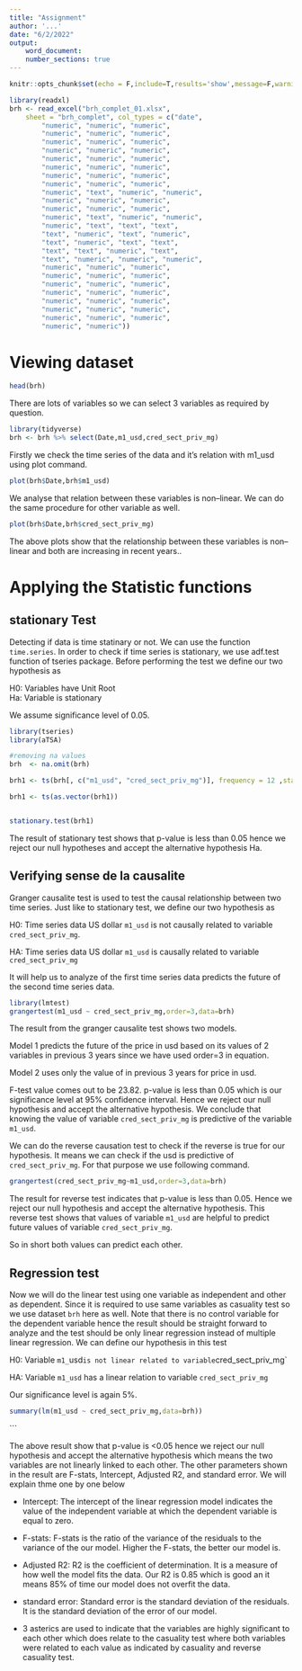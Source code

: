 ```yaml
---
title: "Assignment"
author: '...'
date: "6/2/2022"
output: 
    word_document:
    number_sections: true
---
```


```r
knitr::opts_chunk$set(echo = F,include=T,results='show',message=F,warning=FALSE)
```





```r
library(readxl)
brh <- read_excel("brh_complet_01.xlsx", 
    sheet = "brh_complet", col_types = c("date", 
        "numeric", "numeric", "numeric", 
        "numeric", "numeric", "numeric", 
        "numeric", "numeric", "numeric", 
        "numeric", "numeric", "numeric", 
        "numeric", "numeric", "numeric", 
        "numeric", "numeric", "numeric", 
        "numeric", "numeric", "numeric", 
        "numeric", "numeric", "numeric", 
        "numeric", "text", "numeric", "numeric", 
        "numeric", "numeric", "numeric", 
        "numeric", "numeric", "numeric", 
        "numeric", "text", "numeric", "numeric", 
        "numeric", "text", "text", "text", 
        "text", "numeric", "text", "numeric", 
        "text", "numeric", "text", "text", 
        "text", "text", "numeric", "text", 
        "text", "numeric", "numeric", "numeric", 
        "numeric", "numeric", "numeric", 
        "numeric", "numeric", "numeric", 
        "numeric", "numeric", "numeric", 
        "numeric", "numeric", "numeric", 
        "numeric", "numeric", "numeric", 
        "numeric", "numeric", "numeric", 
        "numeric", "numeric", "numeric", 
        "numeric", "numeric"))


```



# Viewing dataset
```r
head(brh)
```

There are lots of variables so we can select 3 variables as required by question. 



```r
library(tidyverse)
brh <- brh %>% select(Date,m1_usd,cred_sect_priv_mg)
```

Firstly we check the time series of the data and it's relation with m1_usd using plot command.



```r
plot(brh$Date,brh$m1_usd)
```

We analyse that relation between these variables is non--linear. We can do the same procedure for other variable as well. 

```r
plot(brh$Date,brh$cred_sect_priv_mg)

```

The above plots show that the relationship between these variables is non--linear and both are increasing in recent years.. 

# Applying the Statistic functions

## stationary Test
Detecting if data is time statinary or not. We can use the function `time.series`. In order to check if time series is stationary, we use adf.test function of tseries package. 
Before performing the test we define our two hypothesis as 

H0: Variables have Unit Root  
Ha: Variable is stationary

We assume significance level of 0.05. 

```r
library(tseries)
library(aTSA)

#removing na values
brh  <- na.omit(brh)

brh1 <- ts(brh[, c("m1_usd", "cred_sect_priv_mg")], frequency = 12 ,start=c(1958, 9, 1))

brh1 <- ts(as.vector(brh1))


stationary.test(brh1)
```

The result of stationary test shows that p-value is less than 0.05 hence we reject our null hypotheses and accept the alternative hypothesis Ha. 

## Verifying sense de la causalite

Granger causalite test is used to test the causal relationship between two time series. 
Just like to stationary test, we define our two hypothesis as

H0: Time series data US dollar `m1_usd` is not causally related to variable `cred_sect_priv_mg`. 

HA: Time series data US dollar `m1_usd` is causally related to variable `cred_sect_priv_mg`

It will help us to analyze of the first time series data predicts the future of the second time series data. 


```r
library(lmtest)
grangertest(m1_usd ~ cred_sect_priv_mg,order=3,data=brh)

```

The result from the granger causalite test shows two models. 

Model 1 predicts the future of the price in usd based on its values of 2 variables in previous 3 years since we have used order=3 in equation. 

Model 2 uses only the value of in previous 3 years for price in usd.

F-test value comes out to be 23.82. p-value is less than 0.05 which is our significance level at 95% confidence interval. Hence we reject our null hypothesis and accept the alternative hypothesis.
We conclude that knowing the value of variable `cred_sect_priv_mg` is predictive of the variable `m1_usd`.

We can do the reverse causation test to check if the reverse is true for our hypothesis. It means we can check if the usd is predictive of `cred_sect_priv_mg`. For that purpose we use following command.

```r
grangertest(cred_sect_priv_mg~m1_usd,order=3,data=brh)
```

The result for reverse test indicates that p-value is less than 0.05. Hence we reject our null hypothesis and accept the alternative hypothesis.
This reverse test shows that values of variable `m1_usd` are helpful to predict future values of variable `cred_sect_priv_mg`.

So in short both values can predict each other.


## Regression test

Now we will do the linear test using one variable as independent and other as dependent. Since it is required to use same variables as casuality test so we use dataset `brh` here as well. Note that there is no control variable for the dependent variable hence the result should be straight forward to analyze and the test should be only linear regression instead of multiple linear regression. We can define our hypothesis in this test

H0: Variable  `m1_`usd`  is not linear related to variable  `cred_sect_priv_mg`

HA: Variable  `m1_usd`  has a linear relation to variable  `cred_sect_priv_mg`

Our significance level is again 5%.
```r
summary(lm(m1_usd ~ cred_sect_priv_mg,data=brh))
```
```

The above result show that p-value is <0.05 hence we reject our null hypothesis and accept the alternative hypothesis which means the two variables are not linearly linked to each other. 
The other parameters shown in the result are F-stats, Intercept, Adjusted R2, and standard error. We will explain thme one by one below

*   Intercept: The intercept of the linear regression model indicates the value of the independent variable at which the dependent variable is equal to zero.

*   F-stats: F-stats is the ratio of the variance of the residuals to the variance of the our model. Higher the F-stats, the better our model is.

*   Adjusted R2: R2 is the coefficient of determination. It is a measure of how well the model fits the data. Our R2 is 0.85 which is good an it means 85% of time our model does not overfit the data.

*   standard error: Standard error is the standard deviation of the residuals. It is the standard deviation of the error of our model.

*   3 asterics are used to indicate that the variables are highly significant to each other which does relate to the casuality test where both variables were related to each value as indicated by casuality and reverse casuality test. 





